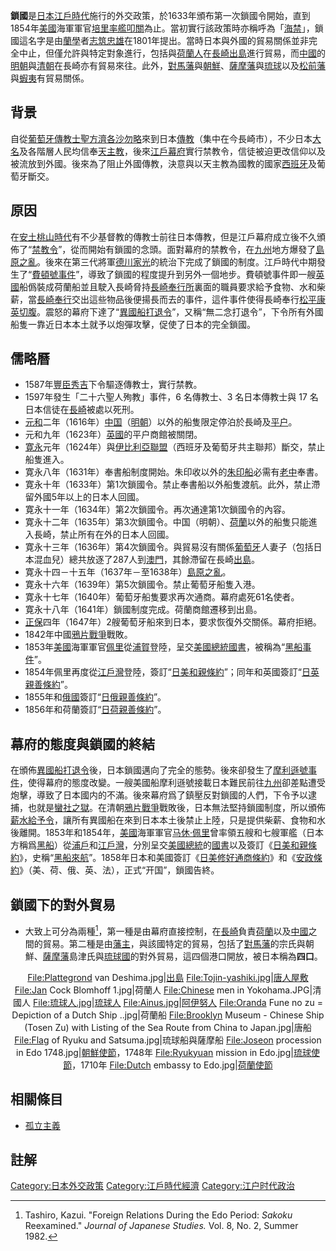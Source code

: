 {{about|日本江戶時代的外交政策|一部動畫電影作品|日本锁国 (电影)|「鎖國」一詞的廣義用法|孤立主義}}
{{japanese|japanese=鎖国|kana=さこく|romaji=Sakoku|舊寫=}}
{{日本歷史|Nagasaki bay siebold.jpg|200px|Image explanation = [[長崎|長崎]]的[[出島|出島]]}}
'''鎖國'''是[[日本|日本]][[江戶時代|江戶時代]]施行的外交政策，於1633年頒布第一次鎖國令開始，直到1854年[[美國|美國]]海軍軍官[[培里|培里]][[黑船來航|率艦叩關]]為止。當初實行該政策時亦稱呼為「[[海禁|海禁]]」，鎖國這名字是由[[蘭學|蘭學]]者[[志筑忠雄|志筑忠雄]]在1801年提出。當時日本與外國的貿易關係並非完全中止，但僅允許與特定對象進行，包括與[[荷蘭人|荷蘭人]]在[[長崎市|長崎]][[出島|出島]]進行貿易，而[[中國|中國]]的[[明朝|明朝]]與[[清朝|清朝]]在長崎亦有貿易來往。此外，[[對馬藩|對馬藩]]與[[李氏朝鮮|朝鮮]]、[[薩摩藩|薩摩藩]]與[[琉球國|琉球]]以及[[松前藩|松前藩]]與[[蝦夷|蝦夷]]有貿易關係。

== 背景 ==
自從[[葡萄牙|葡萄牙]][[傳教士|傳教士]][[聖方濟各沙勿略|聖方濟各沙勿略]]來到日本[[傳福音|傳教]]（集中在今長崎市），不少日本[[大名_(稱謂)|大名]]及各階層人民均信奉[[天主教|天主教]]，後來[[江戶幕府|江戶幕府]]實行禁教令，信徒被迫更改信仰以及被流放到外國。後來為了阻止外國傳教，決意與以天主教為國教的國家[[西班牙|西班牙]]及葡萄牙斷交。

== 原因 ==
在[[安土桃山時代|安土桃山時代]]有不少基督教的傳教士前往日本傳教，但是江戶幕府成立後不久頒佈了“[[禁教令|禁教令]]”，從而開始有鎖國的念頭。面對幕府的禁教令，在[[九州_(日本)|九州]]地方爆發了[[島原之亂|島原之亂]]。後來在第三代將軍[[德川家光|德川家光]]的統治下完成了鎖國的制度。江戶時代中期發生了“[[費頓號事件|費頓號事件]]”，導致了鎖國的程度提升到另外一個地步。費頓號事件即一艘[[英國|英國]]船僞裝成荷蘭船並且駛入長崎脅持[[長崎奉行所|長崎奉行所]]裏面的職員要求給予食物、水和柴薪，當[[長崎奉行|長崎奉行]]交出這些物品後便揚長而去的事件，這件事件使得長崎奉行[[松平康英|松平康英]][[切腹|切腹]]。震怒的幕府下達了“[[異國船打退令|異國船打退令]]”，又稱“無二念打退令”，下令所有外國船隻一靠近日本本土就予以炮彈攻擊，促使了日本的完全鎖國。

== 儒略曆 ==
* 1587年[[豐臣秀吉|豐臣秀吉]]下令驅逐傳教士，實行禁教。
* 1597年發生「二十六聖人殉教」事件，6 名傳教士、3 名日本傳教士與 17 名日本信徒在[[長崎市|長崎]]被處以死刑。
* [[元和_(日本)|元和]]二年（1616年）[[中国|中国]]（[[明朝|明朝]]）以外的船隻限定停泊於長崎及[[平户市|平户]]。
* 元和九年（1623年）[[英國|英國]]的平户商館被關閉。
* [[寛永|寛永]]元年（1624年）與[[伊比利亞聯盟|伊比利亞聯盟]]（西班牙及葡萄牙共主聯邦）斷交，禁止船隻進入。
* 寛永八年（1631年）奉書船制度開始。朱印收以外的[[朱印船|朱印船]]必需有[[老中|老中]]奉書。
* 寛永十年（1633年）第1次鎖國令。禁止奉書船以外船隻渡航。此外，禁止滯留外國5年以上的日本人回國。
* 寛永十一年（1634年）第2次鎖國令。再次通達第1次鎖國令的內容。
* 寛永十二年（1635年）第3次鎖國令。中国（明朝）、[[荷蘭|荷蘭]]以外的船隻只能進入長崎，禁止所有在外的日本人回國。
* 寛永十三年（1636年）第4次鎖國令。與貿易沒有關係[[葡萄牙|葡萄牙]]人妻子（包括日本混血兒）總共放逐了287人到[[澳門|澳門]]，其餘滯留在長崎[[出島|出島]]。
* 寛永十四－十五年（1637年－至1638年）[[島原之亂|島原之亂]]。
* 寛永十六年（1639年）第5次鎖國令。禁止葡萄牙船隻入港。
* 寛永十七年（1640年）葡萄牙船隻要求再次通商。幕府處死61名使者。
* 寛永十八年（1641年）鎖國制度完成。荷蘭商館遷移到出島。
* [[正保|正保]]四年（1647年）2艘葡萄牙船來到日本，要求恢復外交關係。幕府拒絕。
* 1842年中國[[鸦片战争|鴉片戰爭]]戰敗。
* 1853年[[美國|美國]]海軍軍官[[馬修·培理|佩里]]從[[浦賀|浦賀]]登陸，呈交[[美國總統|美國總統]][[國書|國書]]，被稱為“[[黑船事件|黑船事件]]”。
* 1854年佩里再度從[[江戶灣|江戶灣]]登陸，簽訂“[[日美和親條約|日美和親條約]]”；同年和英國簽訂“[[日英親善條約|日英親善條約]]”。
* 1855年和[[俄國|俄國]]簽訂“[[日俄親善條約|日俄親善條約]]”。
* 1856年和荷蘭簽訂“[[日荷親善條約|日荷親善條約]]”。

== 幕府的態度與鎖國的終結 ==
在頒佈[[異國船打退令|異國船打退令]]後，日本鎖國邁向了完全的態勢。後來卻發生了[[摩利遜號事件|摩利遜號事件]]，使得幕府的態度改變。一艘美國船摩利遜號接載日本難民前往[[九州_(日本)|九州]]卻差點遭受炮擊，導致了日本國内的不滿。後來幕府爲了鎮壓反對鎖國的人們，下令予以逮捕，也就是[[蠻社之獄|蠻社之獄]]。在清朝[[鴉片戰爭|鴉片戰爭]]戰敗後，日本無法堅持鎖國制度，所以頒佈[[薪水給予令|薪水給予令]]，讓所有異國船在來到日本本土後禁止上陸，只是提供柴薪、食物和水後離開。1853年和1854年，[[美國|美國]]海軍軍官[[马休·佩里|马休·佩里]]曾率領五艘和七艘軍艦（日本方稱爲[[黑船|黑船]]）從[[浦戶|浦戶]]和[[江戶灣|江戶灣]]，分別呈交[[美國總統|美國總統]]的[[國書|國書]]以及簽訂《[[日美和親條約|日美和親條約]]》，史稱“[[黑船來航|黑船來航]]”。1858年日本和美國簽訂《[[日美修好通商條約|日美修好通商條約]]》和《[[安政條約|安政條約]]》（美、荷、俄、英、法），正式“开国”，鎖國告終。

== 鎖國下的對外貿易 ==
* 大致上可分為兩種<ref name="Kazui">Tashiro, Kazui. "Foreign Relations During the Edo Period: ''Sakoku'' Reexamined." ''Journal of Japanese Studies.'' Vol. 8, No. 2, Summer 1982.</ref>，第一種是由幕府直接控制，在[[長崎市|長崎]]負責[[荷蘭|荷蘭]]以及[[中國|中國]]之間的貿易。第二種是由[[藩主|藩主]]，與該國特定的貿易，包括了[[對馬藩|對馬藩]]的宗氏與朝鮮、[[薩摩藩|薩摩藩]]島津氏與[[琉球國|琉球國]]的對外貿易，這四個港口開放，被日本稱為'''四口'''。

<center>
<gallery>
File:Plattegrond van Deshima.jpg|[[出島|出島]]
File:Tojin-yashiki.jpg|[[唐人屋敷|唐人屋敷]]
File:Jan Cock Blomhoff 1.jpg|荷蘭人
File:Chinese men in Yokohama.JPG|清國人
File:琉球人.jpg|[[琉球人|琉球人]]
File:Ainus.jpg|[[阿伊努人|阿伊努人]]
File:Oranda Fune no zu = Depiction of a Dutch Ship ..jpg|荷蘭船
File:Brooklyn Museum - Chinese Ship (Tosen Zu) with Listing of the Sea Route from China to Japan.jpg|唐船
File:Flag of Ryuku and Satsuma.jpg|琉球船與薩摩船
File:Joseon procession in Edo 1748.jpg|[[朝鮮通信使|朝鮮使節]]，1748年
File:Ryukyuan mission in Edo.jpg|[[琉球赴江戶使節|琉球使節]]，1710年
File:Dutch embassy to Edo.jpg|[[出島#江戶參府|荷蘭使節]]
</gallery>
</center>

==相關條目==
*[[孤立主義|孤立主義]]

== 註解 ==
<div class="references-small">
<references />
</div>

[[Category:日本外交政策|Category:日本外交政策]]
[[Category:江戶時代經濟|Category:江戶時代經濟]]
[[Category:江户时代政治|Category:江户时代政治]]